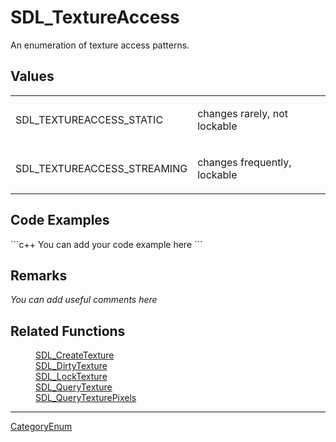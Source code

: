 <!-- pragma section-numbers off -->
<!-- pragma disable-camelcase -->

= SDL_TextureAccess =
An enumeration of texture access patterns.


== Values ==
{|
|SDL_TEXTUREACCESS_STATIC
|changes rarely, not lockable
|-
|SDL_TEXTUREACCESS_STREAMING
|changes frequently, lockable
|}

== Code Examples ==
```c++
You can add your code example here
```

== Remarks ==
''You can add useful comments here''

== Related Functions ==
:[[SDL_CreateTexture]]
:[[SDL_DirtyTexture]]
:[[SDL_LockTexture]]
:[[SDL_QueryTexture]]
:[[SDL_QueryTexturePixels]]

----
[[CategoryEnum]]

